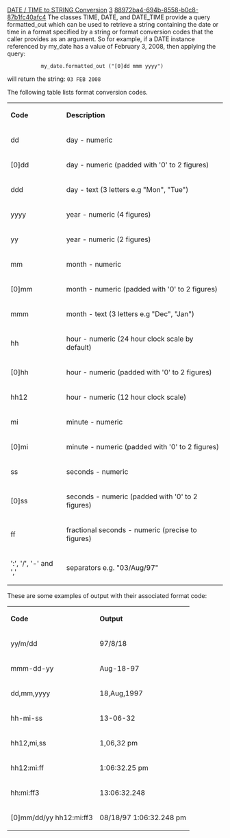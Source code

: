 [[Property:title|DATE / TIME to STRING Conversion]]
[[Property:weight|3]]
[[Property:uuid|88972ba4-694b-8558-b0c8-87b1fc40afc4]]
The classes <eiffel>TIME</eiffel>, <eiffel>DATE</eiffel>, and <eiffel>DATE_TIME</eiffel> provide a query <eiffel>formatted_out</eiffel> which can be used to retrieve a string containing the date or time in a format specified by a string or format conversion codes that the caller provides as an argument. So for example, if a <eiffel>DATE</eiffel> instance referenced by <eiffel>my_date</eiffel> has a value of February 3, 2008, then applying the query:
<eiffel>
            my_date.formatted_out ("[0]dd mmm yyyy")
</eiffel>
will return the string:
<code lang=text>
03 FEB 2008
</code>


The following table lists format conversion codes. 
{| 
|- 
| '''Code'''
| '''Description'''
|- 
| dd
| day - numeric
|- 
| [0]dd
| day - numeric (padded with '0' to 2 figures)
|- 
| ddd
| day - text (3 letters e.g "Mon", "Tue")
|- 
| yyyy
| year - numeric (4 figures)
|- 
| yy
| year - numeric (2 figures)
|- 
| mm
|  month - numeric
|- 
| [0]mm
| month - numeric (padded with '0' to 2 figures)
|- 
| mmm
| month - text (3 letters e.g "Dec", "Jan")
|- 
| hh
| hour - numeric (24 hour clock scale by default)
|- 
| [0]hh
| hour - numeric (padded with '0' to 2 figures)
|- 
| hh12
| hour - numeric (12 hour clock scale)
|- 
| mi
| minute - numeric
|- 
| [0]mi
| minute - numeric (padded with '0' to 2 figures)
|- 
| ss
| seconds - numeric
|- 
| [0]ss
| seconds - numeric (padded with '0' to 2 figures)
|- 
| ff<n>
| fractional seconds - numeric (precise to <n> figures)
|- 
| ':', '/', '-' and ','
| separators e.g. "03/Aug/97"
|}
These are some examples of output with their associated format code: 
{| 
|- 
| '''Code'''
| '''Output'''
|- 
| yy/m/dd
| 97/8/18
|- 
| mmm-dd-yy
| Aug-18-97
|- 
| dd,mm,yyyy
| 18,Aug,1997
|- 
| hh-mi-ss
| 13-06-32
|- 
| hh12,mi,ss
| 1,06,32 pm
|- 
| hh12:mi:ff
| 1:06:32.25 pm
|- 
| hh:mi:ff3
| 13:06:32.248
|- 
| [0]mm/dd/yy hh12:mi:ff3
| 08/18/97 1:06:32.248 pm
|}





